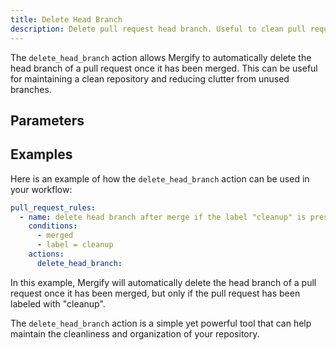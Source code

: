 ```yaml
---
title: Delete Head Branch
description: Delete pull request head branch. Useful to clean pull requests once closed.
---
```



The `delete_head_branch` action allows Mergify to automatically delete the head
branch of a pull request once it has been merged. This can be useful for
maintaining a clean repository and reducing clutter from unused branches.

## Parameters

<ActionOptionsTable action="delete_head_branch" />

## Examples

Here is an example of how the `delete_head_branch` action can be used in your
workflow:

```yaml
pull_request_rules:
  - name: delete head branch after merge if the label "cleanup" is present
    conditions:
      - merged
      - label = cleanup
    actions:
      delete_head_branch:
```

In this example, Mergify will automatically delete the head branch of a pull
request once it has been merged, but only if the pull request has been labeled
with "cleanup".

The `delete_head_branch` action is a simple yet powerful tool that can help
maintain the cleanliness and organization of your repository.

